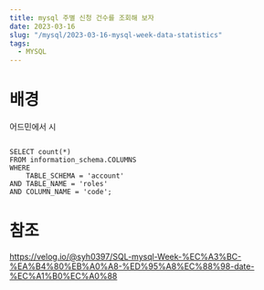 ```yaml
---
title: mysql 주별 신청 건수를 조회해 보자
date: 2023-03-16
slug: "/mysql/2023-03-16-mysql-week-data-statistics"
tags:
  - MYSQL
---
```



# 배경
어드민에서 시

```

SELECT count(*)
FROM information_schema.COLUMNS
WHERE
    TABLE_SCHEMA = 'account'
AND TABLE_NAME = 'roles'
AND COLUMN_NAME = 'code';
```

# 참조
https://velog.io/@syh0397/SQL-mysql-Week-%EC%A3%BC-%EA%B4%80%EB%A0%A8-%ED%95%A8%EC%88%98-date-%EC%A1%B0%EC%A0%88
